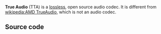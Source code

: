 {{codec audio|id=tta|encoder=n}}
{{website|True Audio|http://tausoft.org/wiki/True_Audio_Codec_Overview}}
{{open}}
'''True Audio''' (TTA) is a [[lossless]], open source audio codec. It is different from [[wikipedia:AMD TrueAudio]], which is not an audio codec.

{{clear}}
==Source code==
{{file|modules/demux/tta.c|input demuxer}}